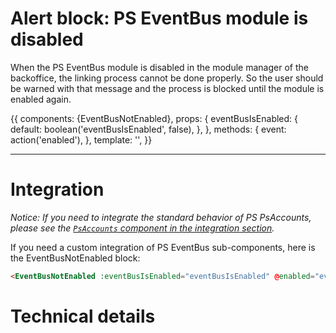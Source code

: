 

<Meta title="Sub-Components|Alerts/Alert account not enabled" component={EventBusNotEnabled} decorators={[withKnobs]} />

# Alert block: PS EventBus module is disabled

When the PS EventBus module is disabled in the module manager of the backoffice, the linking process cannot
be done properly. So the user should be warned with that message and the process is blocked until the
module is enabled again.

<Story name='Disabled' height='220px'>
  {{
    components: {EventBusNotEnabled},
    props: {
      eventBusIsEnabled: {
        default: boolean('eventBusIsEnabled', false),
      },
    },
    methods: {
      event: action('enabled'),
    },
    template: '<EventBusNotEnabled class="m-4" :eventBusIsEnabled="eventBusIsEnabled" @enabled="event" />',
  }}
</Story>

---
# Integration

_Notice: If you need to integrate the standard behavior of PS PsAccounts, please see the
[`PsAccounts` component in the integration section](?path=/docs/integration-psaccounts-panel--connected)._

If you need a custom integration of PS EventBus sub-components, here is the EventBusNotEnabled block:

```html
<EventBusNotEnabled :eventBusIsEnabled="eventBusIsEnabled" @enabled="event" class="m-4" />
```

# Technical details

<Description of={EventBusNotEnabled} />
<Props of={EventBusNotEnabled} />
